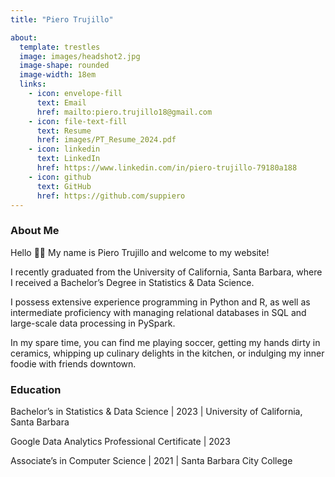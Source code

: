 ```yaml
---
title: "Piero Trujillo"

about:
  template: trestles
  image: images/headshot2.jpg
  image-shape: rounded
  image-width: 18em
  links:
    - icon: envelope-fill
      text: Email
      href: mailto:piero.trujillo18@gmail.com
    - icon: file-text-fill
      text: Resume
      href: images/PT_Resume_2024.pdf
    - icon: linkedin
      text: LinkedIn
      href: https://www.linkedin.com/in/piero-trujillo-79180a188
    - icon: github
      text: GitHub
      href: https://github.com/suppiero
---
```


### About Me

Hello 👋🏽 My name is Piero Trujillo and welcome to my website!

I recently graduated from the University of California, Santa Barbara, where I received a Bachelor's Degree in Statistics & Data Science.

I possess extensive experience programming in Python and R, as well as intermediate proficiency with managing relational databases in SQL and large-scale data processing in PySpark.

In my spare time, you can find me playing soccer, getting my hands dirty in ceramics, whipping up culinary delights in the kitchen, or indulging my inner foodie with friends downtown.

### Education

Bachelor's in Statistics & Data Science \| 2023 \| University of California, Santa Barbara

Google Data Analytics Professional Certificate \| 2023

Associate's in Computer Science \| 2021 \| Santa Barbara City College
